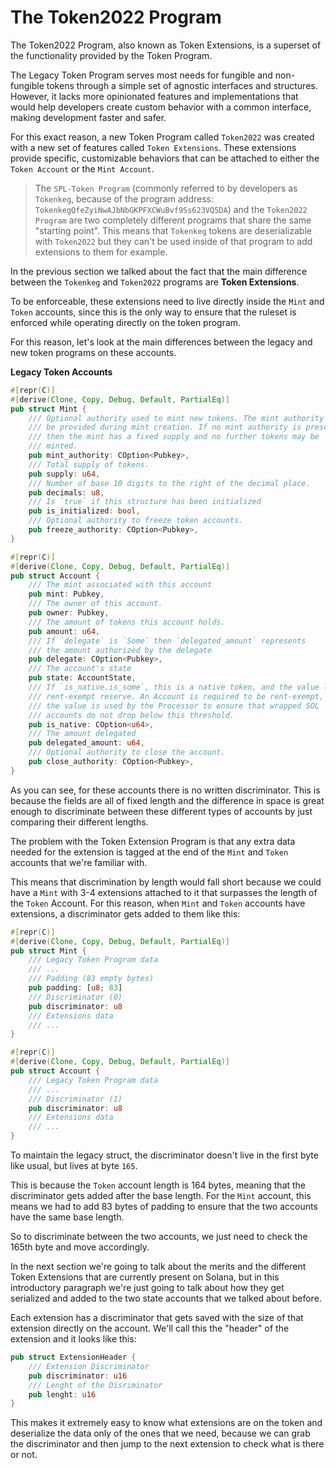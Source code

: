 
# The Token2022 Program

The Token2022 Program, also known as Token Extensions, is a superset of the functionality provided by the Token Program.

The Legacy Token Program serves most needs for fungible and non-fungible tokens through a simple set of agnostic interfaces and structures. However, it lacks more opinionated features and implementations that would help developers create custom behavior with a common interface, making development faster and safer.

For this exact reason, a new Token Program called `Token2022` was created with a new set of features called `Token Extensions`. These extensions provide specific, customizable behaviors that can be attached to either the `Token Account` or the `Mint Account`.

> The `SPL-Token Program` (commonly referred to by developers as `Tokenkeg`, because of the program address: `TokenkegQfeZyiNwAJbNbGKPFXCWuBvf9Ss623VQ5DA`) and the `Token2022 Program` are two completely different programs that share the same "starting point". This means that `Tokenkeg` tokens are deserializable with `Token2022` but they can't be used inside of that program to add extensions to them for example.

<ArticleSection name="Mint and Token Accounts" id="mint-and-token-accounts" level="h2" />

In the previous section we talked about the fact that the main difference between the `Tokenkeg` and `Token2022` programs are **Token Extensions**.

To be enforceable, these extensions need to live directly inside the `Mint` and `Token` accounts, since this is the only way to ensure that the ruleset is enforced while operating directly on the token program.

For this reason, let's look at the main differences between the legacy and new token programs on these accounts.

**Legacy Token Accounts**

```rust
#[repr(C)]
#[derive(Clone, Copy, Debug, Default, PartialEq)]
pub struct Mint {
    /// Optional authority used to mint new tokens. The mint authority may only
    /// be provided during mint creation. If no mint authority is present
    /// then the mint has a fixed supply and no further tokens may be
    /// minted.
    pub mint_authority: COption<Pubkey>,
    /// Total supply of tokens.
    pub supply: u64,
    /// Number of base 10 digits to the right of the decimal place.
    pub decimals: u8,
    /// Is `true` if this structure has been initialized
    pub is_initialized: bool,
    /// Optional authority to freeze token accounts.
    pub freeze_authority: COption<Pubkey>,
}

#[repr(C)]
#[derive(Clone, Copy, Debug, Default, PartialEq)]
pub struct Account {
    /// The mint associated with this account
    pub mint: Pubkey,
    /// The owner of this account.
    pub owner: Pubkey,
    /// The amount of tokens this account holds.
    pub amount: u64,
    /// If `delegate` is `Some` then `delegated_amount` represents
    /// the amount authorized by the delegate
    pub delegate: COption<Pubkey>,
    /// The account's state
    pub state: AccountState,
    /// If `is_native.is_some`, this is a native token, and the value logs the
    /// rent-exempt reserve. An Account is required to be rent-exempt, so
    /// the value is used by the Processor to ensure that wrapped SOL
    /// accounts do not drop below this threshold.
    pub is_native: COption<u64>,
    /// The amount delegated
    pub delegated_amount: u64,
    /// Optional authority to close the account.
    pub close_authority: COption<Pubkey>,
}
```

As you can see, for these accounts there is no written discriminator. This is because the fields are all of fixed length and the difference in space is great enough to discriminate between these different types of accounts by just comparing their different lengths.

The problem with the Token Extension Program is that any extra data needed for the extension is tagged at the end of the `Mint` and `Token` accounts that we're familiar with.

This means that discrimination by length would fall short because we could have a `Mint` with 3-4 extensions attached to it that surpasses the length of the `Token` Account. For this reason, when `Mint` and `Token` accounts have extensions, a discriminator gets added to them like this:

```rust
#[repr(C)]
#[derive(Clone, Copy, Debug, Default, PartialEq)]
pub struct Mint {
    /// Legacy Token Program data
    /// ...
    /// Padding (83 empty bytes)
    pub padding: [u8; 83]
    /// Discriminator (0)
    pub discriminator: u8
    /// Extensions data
    /// ...
}

#[repr(C)]
#[derive(Clone, Copy, Debug, Default, PartialEq)]
pub struct Account {
    /// Legacy Token Program data
    /// ...
    /// Discriminator (1)
    pub discriminator: u8
    /// Extensions data
    /// ...
}
```

To maintain the legacy struct, the discriminator doesn't live in the first byte like usual, but lives at byte `165`.

This is because the `Token` account length is 164 bytes, meaning that the discriminator gets added after the base length. For the `Mint` account, this means we had to add 83 bytes of padding to ensure that the two accounts have the same base length.

So to discriminate between the two accounts, we just need to check the 165th byte and move accordingly.

<ArticleSection name="Token Extensions" id="token-extensions" level="h2" />

In the next section we're going to talk about the merits and the different Token Extensions that are currently present on Solana, but in this introductory paragraph we're just going to talk about how they get serialized and added to the two state accounts that we talked about before.

Each extension has a discriminator that gets saved with the size of that extension directly on the account. We'll call this the "header" of the extension and it looks like this:

```rust
pub struct ExtensionHeader {
    /// Extension Discriminator
    pub discriminator: u16
    /// Lenght of the Disriminator
    pub lenght: u16
}
```

This makes it extremely easy to know what extensions are on the token and deserialize the data only of the ones that we need, because we can grab the discriminator and then jump to the next extension to check what is there or not.
